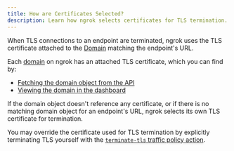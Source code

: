 ```yaml
---
title: How are Certificates Selected?
description: Learn how ngrok selects certificates for TLS termination.
---
```


When TLS connections to an endpoint are terminated, ngrok uses the TLS certificate attached to the [Domain](/universal-gateway/domains/what-are-domains) matching the endpoint's URL.

Each [domain](/universal-gateway/domains/what-are-domains/) on ngrok has an attached TLS certificate, which you can find by:

- [Fetching the domain object from the API](/api/resources/reserved-domains#request-2)
- [Viewing the domain in the dashboard](https://dashboard.ngrok.com/domains)

If the domain object doesn't reference any certificate, or if there is no matching domain object for an endpoint's URL, ngrok selects its own TLS certificate for termination.

You may override the certificate used for TLS termination by explicitly terminating TLS yourself with the [`terminate-tls` traffic policy action](/traffic-policy/actions/terminate-tls/).
